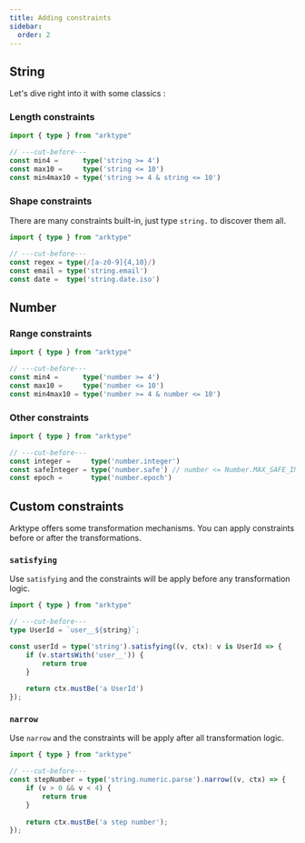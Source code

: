 ```yaml
---
title: Adding constraints
sidebar:
  order: 2
---
```


## String

Let's dive right into it with some classics :

### Length constraints
```ts
import { type } from "arktype"

// ---cut-before---
const min4 =      type('string >= 4') 
const max10 =     type('string <= 10')
const min4max10 = type('string >= 4 & string <= 10')
```

### Shape constraints

There are many constraints built-in, just type `string.` to discover them all.

```ts
import { type } from "arktype"

// ---cut-before---
const regex = type(/[a-z0-9]{4,10}/) 
const email = type('string.email')
const date =  type('string.date.iso')
```

## Number

### Range constraints
```ts
import { type } from "arktype"

// ---cut-before---
const min4 =      type('number >= 4') 
const max10 =     type('number <= 10')
const min4max10 = type('number >= 4 & number <= 10')
```

### Other constraints

```ts
import { type } from "arktype"

// ---cut-before---
const integer =     type('number.integer') 
const safeInteger = type('number.safe') // number <= Number.MAX_SAFE_INTEGER
const epoch =       type('number.epoch')
```

## Custom constraints
Arktype offers some transformation mechanisms. You can apply constraints before or after the transformations.


### `satisfying`

Use `satisfying` and the constraints will be apply before any transformation logic.

```ts
import { type } from "arktype"

// ---cut-before---
type UserId = `user__${string}`;

const userId = type('string').satisfying((v, ctx): v is UserId => {
	if (v.startsWith('user__')) {
		return true
	}
	
	return ctx.mustBe('a UserId')
});
```

### `narrow`

Use `narrow` and the constraints will be apply after all transformation logic.

```ts
import { type } from "arktype"

// ---cut-before---
const stepNumber = type('string.numeric.parse').narrow((v, ctx) => {
	if (v > 0 && v < 4) {
		return true
	}
	
	return ctx.mustBe('a step number');
});
```